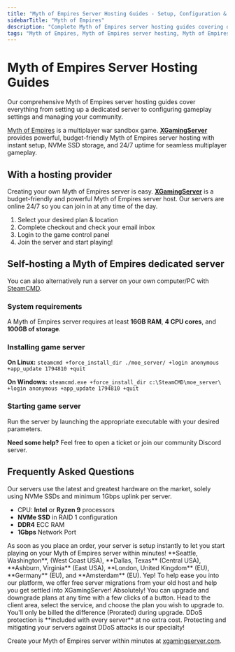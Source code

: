 ```yaml
---
title: "Myth of Empires Server Hosting Guides - Setup, Configuration & Management"
sidebarTitle: "Myth of Empires"
description: "Complete Myth of Empires server hosting guides covering dedicated server setup, configuration settings, and troubleshooting."
tags: "Myth of Empires, Myth of Empires server hosting, Myth of Empires dedicated server, Myth of Empires multiplayer"
---
```


# Myth of Empires Server Hosting Guides

Our comprehensive Myth of Empires server hosting guides cover everything from setting up a dedicated server to configuring gameplay settings and managing your community.

[Myth of Empires](https://store.steampowered.com/app/1313550/Myth_of_Empires/) is a multiplayer war sandbox game. **[XGamingServer](https://xgamingserver.com/)** provides powerful, budget-friendly Myth of Empires server hosting with instant setup, NVMe SSD storage, and 24/7 uptime for seamless multiplayer gameplay.

## With a hosting provider
Creating your own Myth of Empires server is easy. **[XGamingServer](https://xgamingserver.com/)** is a budget-friendly and powerful Myth of Empires server host. Our servers are online 24/7 so you can join in at any time of the day.

1. Select your desired plan & location
2. Complete checkout and check your email inbox
3. Login to the game control panel
4. Join the server and start playing!

## Self-hosting a Myth of Empires dedicated server

You can also alternatively run a server on your own computer/PC with [SteamCMD](https://developer.valvesoftware.com/wiki/SteamCMD).

### System requirements

A Myth of Empires server requires at least **16GB RAM**, **4 CPU cores**, and **100GB of storage**.

### Installing game server

**On Linux:**
`steamcmd +force_install_dir ./moe_server/ +login anonymous +app_update 1794810 +quit`

**On Windows:**
`steamcmd.exe +force_install_dir c:\SteamCMD\moe_server\ +login anonymous +app_update 1794810 +quit`

### Starting game server

Run the server by launching the appropriate executable with your desired parameters.

**Need some help?** Feel free to open a ticket or join our community Discord server.

## Frequently Asked Questions

<AccordionGroup>

<Accordion title="What are the specs on the servers?">
Our servers use the latest and greatest hardware on the market, solely using NVMe SSDs and minimum 1Gbps uplink per server.

- CPU: **Intel** or **Ryzen 9** processors
- **NVMe SSD** in RAID 1 configuration
- **DDR4** ECC RAM
- **1Gbps** Network Port
</Accordion>

<Accordion title="How long does setup take?">
As soon as you place an order, your server is setup instantly to let you start playing on your Myth of Empires server within minutes!
</Accordion>

<Accordion title="What locations are the servers in?">
**Seattle, Washington**, (West Coast USA), **Dallas, Texas** (Central USA), **Ashburn, Virginia** (East USA), **London, United Kingdom** (EU), **Germany** (EU), and **Amsterdam** (EU).
</Accordion>

<Accordion title="Can I migrate my existing server to XGamingServer?">
Yep! To help ease you into our platform, we offer free server migrations from your old host and help you get settled into XGamingServer!
</Accordion>

<Accordion title="Can I upgrade/downgrade my server later on?">
Absolutely! You can upgrade and downgrade plans at any time with a few clicks of a button. Head to the client area, select the service, and choose the plan you wish to upgrade to. You'll only be billed the difference (Prorated) during upgrade.
</Accordion>

<Accordion title="Are the servers DDoS protected?">
DDoS protection is **included with every server** at no extra cost. Protecting and mitigating your servers against DDoS attacks is our specialty!
</Accordion>

</AccordionGroup>

Create your Myth of Empires server within minutes at [xgamingserver.com](https://xgamingserver.com/).
